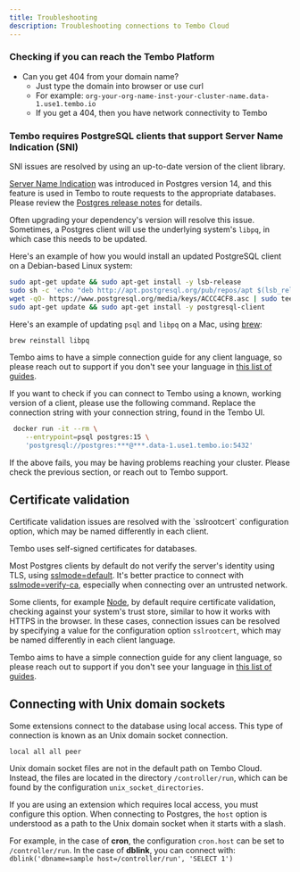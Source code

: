 ```yaml
---
title: Troubleshooting
description: Troubleshooting connections to Tembo Cloud
---
```



### Checking if you can reach the Tembo Platform

-   Can you get 404 from your domain name?
    -   Just type the domain into browser or use curl
    -   For example: `org-your-org-name-inst-your-cluster-name.data-1.use1.tembo.io`
    -   If you get a 404, then you have network connectivity to Tembo

### Tembo requires PostgreSQL clients that support Server Name Indication (SNI)

<Callout variant='info'>
    SNI issues are resolved by using an up-to-date version of the client library.
</Callout>

[Server Name Indication](https://en.wikipedia.org/wiki/Server_Name_Indication) was introduced in Postgres version 14, and this feature is used in Tembo to route requests to the appropriate databases. Please review the [Postgres release notes](https://www.postgresql.org/docs/release/14.0/) for details.

Often upgrading your dependency's version will resolve this issue. Sometimes, a Postgres client will use the underlying system's `libpq`, in which case this needs to be updated.

Here's an example of how you would install an updated PostgreSQL client on a Debian-based Linux system:

```bash
sudo apt-get update && sudo apt-get install -y lsb-release
sudo sh -c 'echo "deb http://apt.postgresql.org/pub/repos/apt $(lsb_release -cs)-pgdg main" > /etc/apt/sources.list.d/pgdg.list'
wget -qO- https://www.postgresql.org/media/keys/ACCC4CF8.asc | sudo tee /etc/apt/trusted.gpg.d/pgdg.asc &>/dev/null
sudo apt-get update && sudo apt-get install -y postgresql-client
```

Here's an example of updating `psql` and `libpq` on a Mac, using [brew](https://brew.sh/):

```bash
brew reinstall libpq
```

Tembo aims to have a simple connection guide for any client language, so please reach out to support if you don't see your language in [this list of guides](https://tembo.io/docs/getting-started/quickstarts/nodejs).

If you want to check if you can connect to Tembo using a known, working version of a client, please use the following command. Replace the connection string with your connection string, found in the Tembo UI.

```bash
 docker run -it --rm \
    --entrypoint=psql postgres:15 \
    'postgresql://postgres:***@***.data-1.use1.tembo.io:5432'
```

If the above fails, you may be having problems reaching your cluster. Please check the previous section, or reach out to Tembo support.


## Certificate validation

<Callout variant='info'>
    Certificate validation issues are resolved with the `sslrootcert` configuration option, which may be named differently in each client.
</Callout>

Tembo uses self-signed certificates for databases.

Most Postgres clients by default do not verify the server's identity using TLS, using [sslmode=default](https://www.postgresql.org/docs/current/libpq-ssl.html). It's better practice to connect with [sslmode=verify-ca](/docs/product/cloud/security/sslmode), especially when connecting over an untrusted network.

Some clients, for example [Node](/docs/getting-started/quickstarts/nodejs), by default require certificate validation, checking against your system's trust store, similar to how it works with HTTPS in the browser. In these cases, connection issues can be resolved by specifying a value for the configuration option `sslrootcert`, which may be named differently in each client language.

Tembo aims to have a simple connection guide for any client language, so please reach out to support if you don't see your language in [this list of guides](https://tembo.io/docs/getting-started/quickstarts/nodejs).

## Connecting with Unix domain sockets

Some extensions connect to the database using local access. This type of connection is known as an Unix domain socket connection.

```
local all all peer
```

Unix domain socket files are not in the default path on Tembo Cloud. Instead, the files are located in the directory `/controller/run`, which can be found by the configuration `unix_socket_directories`.

If you are using an extension which requires local access, you must configure this option. When connecting to Postgres, the `host` option is understood as a path to the Unix domain socket when it starts with a slash.

For example, in the case of **cron**, the configuration `cron.host` can be set to `/controller/run`. In the case of **dblink**, you can connect with: `dblink('dbname=sample host=/controller/run', 'SELECT 1')`
